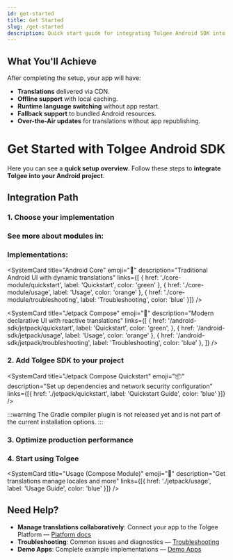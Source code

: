 ```yaml
---
id: get-started
title: Get Started
slug: /get-started
description: Quick start guide for integrating Tolgee Android SDK into your project
---
```



## What You'll Achieve

After completing the setup, your app will have:

- **Translations** delivered via CDN.
- **Offline support** with local caching.
- **Runtime language switching** without app restart.
- **Fallback support** to bundled Android resources.
- **Over-the-Air updates** for translations without app republishing.


# Get Started with Tolgee Android SDK

Here you can see a **quick setup overview**. Follow these steps to **integrate Tolgee into your Android project**. 


## Integration Path

### 1. **Choose your implementation** 
### See more about modules in: 

<div className="grid grid-cols-1 md:grid-cols-2 gap-4 my-6">
  <SystemCard
    title="Overview"
    emoji=""
    description="General, modules overview and demo apps"
    links={[{ href: './', label: 'Overview', color: 'blue' }]}
  />
</div>

### Implementations:

<div className="grid grid-cols-1 md:grid-cols-2 lg:grid-cols-2 gap-4 my-6">

  <SystemCard
    title="Android Core"
    emoji="📱"
    description="Traditional Android UI with dynamic translations"
    links={[
      { href: './core-module/quickstart', label: 'Quickstart', color: 'green' }, 
      { href: './core-module/usage', label: 'Usage', color: 'orange' }, 
      { href: './core-module/troubleshooting', label: 'Troubleshooting', color: 'blue' }]}
  />

  <SystemCard
    title="Jetpack Compose"
    emoji="🚀"
    description="Modern declarative UI with reactive translations"
    links={[
      {
        href: '/android-sdk/jetpack/quickstart',
        label: 'Quickstart',
        color: 'green',
      },
      { href: '/android-sdk/jetpack/usage', label: 'Usage', color: 'orange' },
      { href: '/android-sdk/jetpack/troubleshooting', label: 'Troubleshooting', color: 'blue' },
    ]}
  />
</div>

### 2. Add Tolgee SDK to your project

<div className="grid grid-cols-1 md:grid-cols-2 gap-4 my-6">
  <SystemCard
    title="Android Core Quickstart"
    emoji="📦"
    description="Set up dependencies and network security configuration"
    links={[{ href: './core-module/quickstart', label: 'Quickstart Guide', color: 'blue' }]}
  />

  <SystemCard
    title="Jetpack Compose Quickstart"
    emoji="📦"
    description="Set up dependencies and network security configuration"
    links={[{ href: './jetpack/quickstart', label: 'Quickstart Guide', color: 'blue' }]}
  />
</div>

:::warning
The Gradle compiler plugin is not released yet and is not part of the current installation options.
:::

### 3. Optimize production performance

<div className="grid grid-cols-1 md:grid-cols-2 gap-4 my-6">
  <SystemCard
    title="Production"
    emoji="🚀"
    description="Best practices and general production hygiene"
    links={[{ href: '/android-sdk/production', label: 'Production Setup', color: 'blue' }]}
  />
</div>

### 4. Start using Tolgee

<div className="grid grid-cols-1 md:grid-cols-2 gap-4 my-6">
  <SystemCard
    title="Usage (Core Module)"
    emoji="📱"
    description="Get translations manage locales and more"
    links={[{ href: './core-module/usage', label: 'Usage Guide', color: 'blue' }]}
  />

  <SystemCard
    title="Usage (Compose Module)"
    emoji="🚀"
    description="Get translations manage locales and more"
    links={[{ href: './jetpack/usage', label: 'Usage Guide', color: 'blue' }]}
  />
</div>

## Need Help?

- **Manage translations collaboratively**: Connect your app to the Tolgee Platform — [Platform docs](../platform/)
- **Troubleshooting**: Common issues and diagnostics — [Troubleshooting](./core-module/troubleshooting)
- **Demo Apps**: Complete example implementations — [Demo Apps](/android-sdk#demo-apps)
